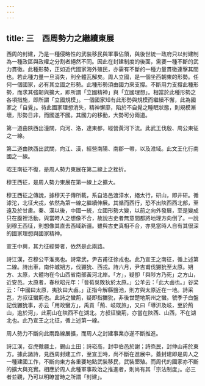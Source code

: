 ```yaml
---
---
---
```

title: 三　西周勢力之繼續東展
---




西周的封建，乃是一種侵略性的武裝移民與軍事佔領，與後世統一政府只以封建制為一種政區與政權之分割者絕然不同。因此在封建制度的後面，需要一種不斷的武力貫徹。此種形勢，正如近代國家海外殖民，亦需有不斷的一種力量貫徹連擊其間也。若此種力量一旦消失，則全體瓦解矣。周人立國，是一個坐西朝東的形勢。任何一個國家，必有其立國之形勢。此種形勢須由國力來支撐。不斷用力支撐此種形勢，而求其強韌與擴大，即所謂「立國精神」與「立國理想」。相當於此種形勢之各項措施，即所謂「立國規模」。一個國家知有此形勢與規模而繼續不懈，此為國家之「自覺」。待此國家理想消失，精神懈靡，陷於不自覺之睡眠狀態，則規模漸壞，形勢日非，而國遂不國。其國力的移動，大勢可分兩道。

第一道由陜西出潼關，向河、洛，達東都，經營黃河下流。此武王伐殷、周公東征之一線。

第二道由陜西出武關，向江、漢，經營南陽、南郡一帶，以及淮域。此文王化行南國之一線。

昭王南征不復，是周人勢力東展在第二線上之挫折。

穆王西征，是周人勢力東展在第一線上之擴大。

穆王西征之傳說，據穆天子傳所載，系自洛邑渡漳水，絕太行，研山，即井研。循滹沱，北征犬戎，依然為第一線之繼續伸展。其循而西行，恐不出陜西西北部，至遠及於甘肅。秦、漢以後，中國一統，立國形勢大變，以前之向外發展，至是變成只在腹裡活動，與當時人之想像不合，故說古史者無意間都將地理方向倒了。一說到穆王西征，則想像其直去西域新疆。雖與古史真相不合，亦見當時人自有其很深的國家理想與國家精神。

宣王中興，其力征經營者，依然是此兩路。

詩江漢，召穆公平淮夷也。詩常武，尹吉甫征徐戎也。此乃宣王之南征，循上述第二線。詩出車，南仲城朔方，伐玁狁、西戎。詩六月，尹吉甫伐玁狁至太原。朔方、太原，大體均在今山西省南部黃河北岸。「方」，疑卽「舜陟方乃死」之方山，近安邑。太原者，春秋昭元年：「晉荀吳敗狄於太原。」公羊云：「此大鹵也。」谷梁云：「中國曰太原，夷狄曰大鹵。」正指今解縣鹽池，則方與太原近在一地。詩采芑，方叔征蠻荊也。此詩之蠻荊，疑即指玁狁，非後世楚地荊州之蠻。虢季子白盤記伐玁狁事，亦云「用政蠻方」，禹貢「荊、岐既旅」，又曰「導汧及岐，至於荊山，逾於河」，此荊山在陜西不在湖北。方叔征蠻荊，亦當在陜西、山西，不在湖北也。此乃宣王之北征，循上述第一線。

周人勢力不斷向此兩路線展擴，而周人之封建事業亦遂不斷推進。

詩江漢，召虎徹疆土，錫山土田；詩崧高，封申伯邑於謝；詩烝民，封仲山甫於東方。據此諸詩，見西周封建工作，至宣王時，尚不斷在進展中。蓋封建即是周人之一種建國工作，不斷向東方各重要地點武裝移民，武裝墾殖。而周代的國家亦不斷的擴大與充實。相應於周人此種軍事政治之推進者，則尚有其「宗法制度」。必三者並觀，乃可以明瞭當時之所謂「封建」。